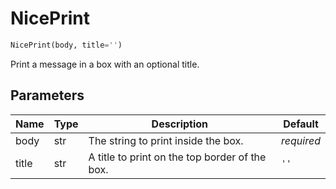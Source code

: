 # NicePrint { #DeToX.NicePrint }

```python
NicePrint(body, title='')
```

Print a message in a box with an optional title.

## Parameters {.doc-section .doc-section-parameters}

| Name   | Type   | Description                                    | Default    |
|--------|--------|------------------------------------------------|------------|
| body   | str    | The string to print inside the box.            | _required_ |
| title  | str    | A title to print on the top border of the box. | `''`       |